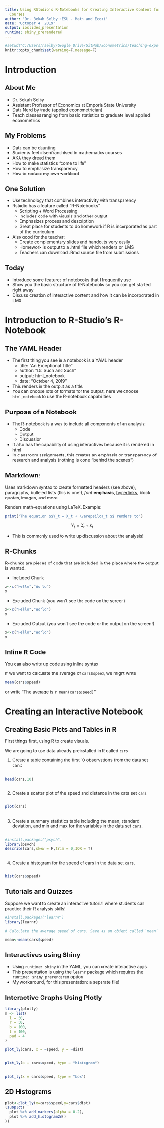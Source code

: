 ```yaml
---
title: Using RStudio's R-Notebooks for Creating Interactive Content for Statistics
  Courses
author: "Dr. Bekah Selby (ESU - Math and Econ)"
date: "October 4, 2019"
output: ioslides_presentation
runtime: shiny_prerendered
---
```




```r
#setwd("C:/Users/rselby/Google Drive/GitHub/Econometrics/teaching-expo-2019")
knitr::opts_chunk$set(warning=F,message=F)
```

# Introduction 

## About Me

- Dr. Bekah Selby
- Assistant Professor of Economics at Emporia State University
- Data Nerd by trade (applied econometrician)
- Teach classes ranging from basic statistics to graduate level applied econometrics

## My Problems

- Data can be daunting
- Students feel disenfranchised in mathematics courses
- AKA they dread them 
- How to make statistics "come to life"
- How to emphasize transparency 
- How to reduce my own workload 

## One Solution

- Use technology that combines interactivity with transparency
- Rstudio has a feature called "R-Notebooks"
  - Scripting + Word Processing
  - Includes code with visuals and other output
  - Emphasizes process and description 
  - Great place for students to do homework if R is incorporated as part of the curriculum 
- Also good for the teacher: 
  - Create complementary slides and handouts very easily
  - Homework is output to a .html file which renders on LMS
  - Teachers can download .Rmd source file from submissions

## Today

- Introduce some features of notebooks that I frequently use 
- Show you the basic structure of R-Notebooks so you can get started right away
- Discuss creation of interactive content and how it can be incorporated in LMS

# Introduction to R-Studio's R-Notebook

## The YAML Header 

- The first thing you see in a notebook is a YAML header. 
  - title: "An Exceptional Title"
  - author: "Dr. Such and Such"
  - output: html_notebook
  - date: "October 4, 2019"
- This renders in the output as a title. 
- You can choose lots of formats for the output, here we choose `html_notebook` to use the R-notebook capabilities 

## Purpose of a Notebook

- The R-notebook is a way to include all components of an analysis:
  - Code
  - Output
  - Discussion
- It also has the capability of using interactives because it is rendered in html 
- In classroom assignments, this creates an emphasis on transparency of research and analysis (nothing is done "behind the scenes")

## Markdown: 

Uses markdown syntax to create formatted headers (see above), paragraphs, bulleted lists (this is one!), *font* **emphasis**, [hyperlinks](http://rstudio.com), block quotes, images, and more

Renders math-equations using LaTeX. Example: 
```r
print("The equation $$Y_t = X_t + \varepsilon_t $$ renders to")
```

$$Y_t = X_t + \varepsilon_t $$

- This is commonly used to write up discussion about the analysis!

## R-Chunks

R-chunks are pieces of code that are included in the place where the output is wanted.

- Included Chunk
```r
x<-c("Hello","World")
x
```

- Excluded Chunk (you won't see the code on the screen)
```r
x<-c("Hello","World")
x
```

- Excluded Output (you won't see the code or the output on the screen!)
```r
x<-c("Hello","World")
x
```


## Inline R Code

You can also write up code using inline syntax

If we want to calculate the average of `cars$speed`, we might write 
```r
mean(cars$speed)
```

or write "The average is `r mean(cars$speed)`" 

# Creating an Interactive Notebook

## Creating Basic Plots and Tables in R 
First things first, using R to create visuals.

We are going to use data already preinstalled in R called `cars`

1. Create a table containing the first 10 observations from the data set `cars`: 

##

```r
head(cars,10)
```

## 

2. Create a scatter plot of the speed and distance in the data set `cars` 

##

```r
plot(cars)
```

## 

3. Create a summary statistics table including the mean, standard deviation, and min and max for the variables in the data set `cars`.

##

```r
#install.packages("psych")
library(psych)
describe(cars,skew = F,trim = 0,IQR = T)
```

##

4. Create a histogram for the speed of cars in the data set `cars`. 

##

```r
hist(cars$speed)
```

## Tutorials and Quizzes 

Suppose we want to create an interactive tutorial where students can practice their R analysis skills! 

```r
#install.packages("learnr")
library(learnr)
```

```r
# Calculate the average speed of cars. Save as an object called `mean`


```

```r
mean<-mean(cars$speed)
```

## Interactives using Shiny

- Using `runtime: shiny` in the YAML, you can create interactive apps
- This presentation is using the `learnr` package which requires the `runtime: shiny_prerendered` option
- My workaround, for this presentation: a separate file!

## Interactive Graphs Using Plotly

```r
library(plotly)
m <- list(
  l = 50,
  r = 50,
  b = 100,
  t = 100,
  pad = 4
)
```

```r
plot_ly(cars, x = ~speed, y = ~dist)

```

##

```r
plot_ly(x = cars$speed, type = "histogram")
```

##

```r
plot_ly(x = cars$speed, type = "box")
```


## 2D Histograms 

```r
plot<-plot_ly(x=cars$speed,y=cars$dist)
(subplot(
  plot %>% add_markers(alpha = 0.2),
  plot %>% add_histogram2d()
))


```




